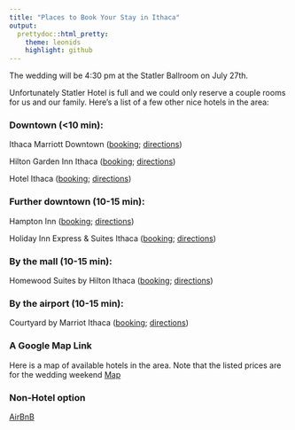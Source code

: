 ```yaml
---
title: "Places to Book Your Stay in Ithaca"
output:
  prettydoc::html_pretty:
    theme: leonids
    highlight: github
---
```

The wedding will be 4:30 pm at the Statler Ballroom on July 27th.

Unfortunately Statler Hotel is full and we could only reserve a couple rooms for us and our family. Here's a list of a few other nice hotels in the area:  

### Downtown (<10 min):  
Ithaca Marriott Downtown ([booking](https://www.reservations.com/hotel/ithaca-marriott-downtown-on-the-commons-ithaca-ny?rmcid=dsa&gclid=EAIaIQobChMIjKL_h9fX3wIVhB-GCh0SDwdyEAAYAiAAEgLW__D_BwE); [directions](https://www.google.com/maps/dir/Ithaca+Marriott+Downtown+on+the+Commons,+120+S+Aurora+St,+Ithaca,+NY+14850/Statler+Dr,+Ithaca,+NY+14853/@42.4418673,-76.4903548,16z/data=!3m1!4b1!4m14!4m13!1m5!1m1!1s0x89d0819b9e61d8c5:0x491c811d04871d56!2m2!1d-76.495525!2d42.438972!1m5!1m1!1s0x89d0818b734b4fbf:0x19e517804b10dd40!2m2!1d-76.4815864!2d42.4458011!3e0))

Hilton Garden Inn Ithaca ([booking](http://www.guestreservations.com/hilton-garden-inn-ithaca/booking?gclid=EAIaIQobChMI6fTd49bX3wIVjbbICh25pQlJEAAYAiAAEgJvRPD_BwE); [directions](https://www.google.com/maps/dir/Hilton+Garden+Inn+Ithaca,+East+Seneca+Street,+Ithaca,+NY/Statler+Dr,+Ithaca,+NY+14853/@42.4438289,-76.4991278,15z/data=!3m1!4b1!4m14!4m13!1m5!1m1!1s0x89d0819c97f6b33f:0x698a65e058656089!2m2!1d-76.4973132!2d42.4407115!1m5!1m1!1s0x89d0818b734b4fbf:0x19e517804b10dd40!2m2!1d-76.4815864!2d42.4458011!3e0))

Hotel Ithaca ([booking](http://www.guestreservations.com/hotel-ithaca/booking?gclid=EAIaIQobChMIpOz-0tfX3wIVRksNCh24rAlfEAAYASAAEgKT7vD_BwE); [directions](https://www.google.com/maps/dir/The+Hotel+Ithaca,+222+S+Cayuga+St,+Ithaca,+NY+14850/Statler+Dr,+Ithaca,+NY+14853/@42.4416546,-76.5051786,14z/data=!3m1!4b1!4m14!4m13!1m5!1m1!1s0x89d0819c3470b25f:0x19658260249e7c93!2m2!1d-76.4991141!2d42.4375998!1m5!1m1!1s0x89d0818b734b4fbf:0x19e517804b10dd40!2m2!1d-76.4815864!2d42.4458011!3e0))

### Further downtown (10-15 min):  
Hampton Inn ([booking](http://www.guestreservations.com/hampton-inn-ithaca/booking?gclid=EAIaIQobChMI4rrZjNjX3wIVw2SGCh0SEwhAEAAYAiAAEgIonfD_BwE); [directions](https://www.google.com/maps/dir/Hampton+Inn+Ithaca,+Elmira+Road,+Ithaca,+NY/Statler+Dr,+Ithaca,+NY+14853/@42.4356499,-76.5123588,14z/data=!3m1!4b1!4m14!4m13!1m5!1m1!1s0x89d0810fefda4879:0x78ba86e30740a0c5!2m2!1d-76.5132424!2d42.4248629!1m5!1m1!1s0x89d0818b734b4fbf:0x19e517804b10dd40!2m2!1d-76.4815864!2d42.4458011!3e0))  

Holiday Inn Express & Suites Ithaca ([booking](https://www.ihg.com/holidayinnexpress/hotels/us/en/ithaca/ithex/hoteldetail?qDest=Ithaca,%19NY,%20United%20States&qCiD=5&qCoD=6&qCiMy=02019&qCoMy=02019&qAdlt=1&qChld=0&qRms=1&qWch=0&qSmP=1&qIta=99504425&glat=SEAR&setPMCookies=true&qRtP=6CBARC&qAkamaiCC=US&srb_u=1&qRad=30&qRdU=mi&presentationViewType=null&qBrs=re.ic.in.vn.cp.vx.hi.ex.rs.cv.sb.cw.ma.ul.ki.va); [directions](https://www.google.com/maps/dir/Holiday+Inn+Express+%26+Suites+Ithaca,+371+Elmira+Rd,+Ithaca,+NY+14850/The+Statler+Hotel,+Statler+Drive,+Ithaca,+NY/@42.4366849,-76.5176133,14z/data=!3m1!4b1!4m14!4m13!1m5!1m1!1s0x89d0811b9885e527:0x25065a416a320391!2m2!1d-76.5176399!2d42.4212134!1m5!1m1!1s0x89d0818b0848a40f:0x14dd1f9150f89ebd!2m2!1d-76.48231!2d42.446388!3e0))  

### By the mall (10-15 min):  
Homewood Suites by Hilton Ithaca ([booking](http://www.guestreservations.com/homewood-suites-by-hilton-ithaca/booking?gclid=EAIaIQobChMI3Kj_p9jX3wIVyh6GCh0hnw3MEAAYAiAAEgK79vD_BwE); [directions](https://www.google.com/maps/dir/Homewood+Suites+by+Hilton+Ithaca,+Cinema+Drive,+Ithaca,+NY/Statler+Dr,+Ithaca,+NY+14853/@42.4621902,-76.4900091,14z/data=!3m1!4b1!4m14!4m13!1m5!1m1!1s0x89d082677b8b620b:0x382984b24cb776d2!2m2!1d-76.4792714!2d42.4804354!1m5!1m1!1s0x89d0818b734b4fbf:0x19e517804b10dd40!2m2!1d-76.4815864!2d42.4458011!3e0))  

### By the airport (10-15 min):  
Courtyard by Marriot Ithaca ([booking](https://www.reservations.com/hotel/courtyard-by-marriott-ithaca-lansing?rmcid=dsa&gclid=EAIaIQobChMI6fby3djX3wIVAVuGCh3hhQRAEAAYAiAAEgJw5_D_BwE); [directions](https://www.google.com/maps/dir/Courtyard+by+Marriott+Ithaca+Airport%2FUniversity,+29+Thornwood+Dr,+Ithaca,+NY+14850/Statler+Dr,+Ithaca,+NY+14853/@42.4651982,-76.4803918,13z/data=!3m1!4b1!4m14!4m13!1m5!1m1!1s0x89d0827e6a873b99:0x89578d38567d9039!2m2!1d-76.4652659!2d42.4833222!1m5!1m1!1s0x89d0818b734b4fbf:0x19e517804b10dd40!2m2!1d-76.4815864!2d42.4458011!3e0))


### A Google Map Link
Here is a map of available hotels in the area. Note that the listed prices are for the wedding weekend
[Map](https://www.google.com/travel/hotels/Ithaca?ap=SAEqVAoSCaK2UG9fMkVAETillNfxJFPAEhIJGiTo4EhARUAR4Ka5s-waU8AaKgobEQwmp0XvH1PAGV5tHChUOUVACYlum4UesulAGgYIkAcQ2gYlmplRQTABWqABCgUIrAIQACIDVVNEKhYKBwjjDxABGBQSBwjjDxABGBUYASgAigFUChIJorZQb18yRUAROKWU1_EkU8ASEgkaJOjgSEBFQBHgprmz7BpTwBoqChsRDCanRe8fU8AZXm0cKFQ5RUAJiW6bhR6y6UAaBgiQBxDaBiWamVFBmgEIEgZJdGhhY2GiARIKCC9tLzAzdl81EgZJdGhhY2GSAQIgAQ&g2lb=4181926%2C4208993%2C4209588%2C4223281%2C4225904%2C4207631%2C4220469%2C4226108%2C4226112&hl=en&gl=us&un=0&q=hotel%20ithaca&rp=OAFAAA&ictx=1&sa=X&ved=0ahUKEwi1x_OomOLfAhXiSt8KHUpuC0IQtgMIfA&hrf=CgUIrAIQACIDVVNEKhYKBwjjDxAHGBkSBwjjDxAHGBwYAyABigFUChIJorZQb18yRUAROKWU1_EkU8ASEgkaJOjgSEBFQBHgprmz7BpTwBoqChsRDCanRe8fU8AZXm0cKFQ5RUAJiW6bhR6y6UAaBgiQBxDaBiWamVFBmgEIEgZJdGhhY2GiARIKCC9tLzAzdl81EgZJdGhhY2GSAQIgAQ&tcfs=EiwKCC9tLzAzdl81EgZJdGhhY2EaGAoKMjAxOS0wNy0yNRIKMjAxOS0wNy0yOCIYCgoyMDE5LTA3LTI1EgoyMDE5LTA3LTI4UgA)

### Non-Hotel option
[AirBnB](https://www.airbnb.com/a/?af=43720035&c=.pi0.pk25650614176_233093750306_c_12026460346&sem_position=1t1&sem_target=aud-428713872427:kwd-12026460346&location_of_interest=&location_physical=9008356&ghost=true&gclid=Cj0KCQiA68bhBRCKARIsABYUGifdcqVpnq1x6DxQWtenkC2irWNERLy18-LV9wllyRkMss5pJkyUVX4aAg16EALw_wcB)


